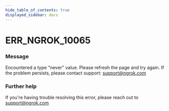 ```yaml
---
hide_table_of_contents: true
displayed_sidebar: docs
---
```



# ERR_NGROK_10065

### Message

Encountered a type "never" value. Please refresh the page and try again. If the problem persists, please contact support: support@ngrok.com

<ErrorDetails error="err_ngrok_10065" />

### Further help

If you're having trouble resolving this error, please reach out to [support@ngrok.com](mailto:support@ngrok.com?subject=Help%20with%20ERR_NGROK_10065)
